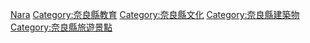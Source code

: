 {{日本行政區劃分類導航|博物館}}
{{Commonscat|Museums in Nara prefecture}}

[[Category:日本各都道府縣博物館|Nara]]
[[Category:奈良縣教育|Category:奈良縣教育]]
[[Category:奈良縣文化|Category:奈良縣文化]]
[[Category:奈良縣建築物|Category:奈良縣建築物]]
[[Category:奈良縣旅遊景點|Category:奈良縣旅遊景點]]